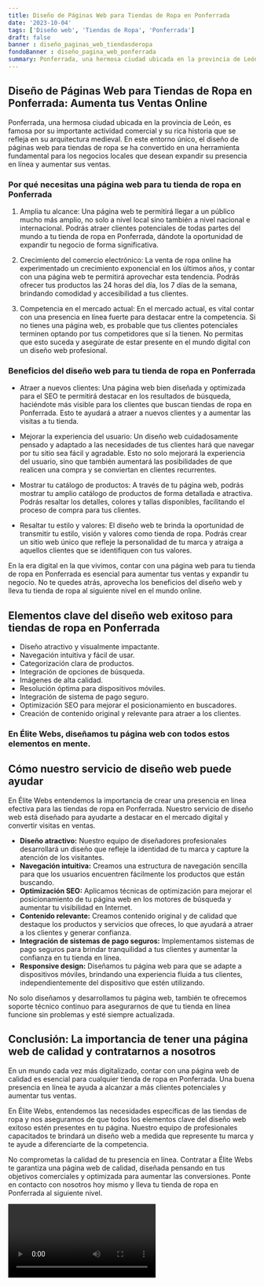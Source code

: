 ```yaml
---
title: Diseño de Páginas Web para Tiendas de Ropa en Ponferrada
date: '2023-10-04'
tags: ['Diseño web', 'Tiendas de Ropa', 'Ponferrada']
draft: false
banner : diseño_paginas_web_tiendasderopa
fondoBanner : diseño_pagina_web_ponferrada
summary: Ponferrada, una hermosa ciudad ubicada en la provincia de León, es famosa por su importante actividad comercial y su rica historia que se refleja en su arquitectura medieval. En este entorno único, el diseño de páginas web para tiendas de ropa se ha convertido en una herramienta fundamental para los negocios locales que desean expandir su presencia en línea y aumentar sus ventas.
---
```


## Diseño de Páginas Web para Tiendas de Ropa en Ponferrada: Aumenta tus Ventas Online

Ponferrada, una hermosa ciudad ubicada en la provincia de León, es famosa por su importante actividad comercial y su rica historia que se refleja en su arquitectura medieval. En este entorno único, el diseño de páginas web para tiendas de ropa se ha convertido en una herramienta fundamental para los negocios locales que desean expandir su presencia en línea y aumentar sus ventas.

### Por qué necesitas una página web para tu tienda de ropa en Ponferrada

1. Amplia tu alcance: Una página web te permitirá llegar a un público mucho más amplio, no solo a nivel local sino también a nivel nacional e internacional. Podrás atraer clientes potenciales de todas partes del mundo a tu tienda de ropa en Ponferrada, dándote la oportunidad de expandir tu negocio de forma significativa.

2. Crecimiento del comercio electrónico: La venta de ropa online ha experimentado un crecimiento exponencial en los últimos años, y contar con una página web te permitirá aprovechar esta tendencia. Podrás ofrecer tus productos las 24 horas del día, los 7 días de la semana, brindando comodidad y accesibilidad a tus clientes.

3. Competencia en el mercado actual: En el mercado actual, es vital contar con una presencia en línea fuerte para destacar entre la competencia. Si no tienes una página web, es probable que tus clientes potenciales terminen optando por tus competidores que sí la tienen. No permitas que esto suceda y asegúrate de estar presente en el mundo digital con un diseño web profesional.

### Beneficios del diseño web para tu tienda de ropa en Ponferrada

- Atraer a nuevos clientes: Una página web bien diseñada y optimizada para el SEO te permitirá destacar en los resultados de búsqueda, haciéndote más visible para los clientes que buscan tiendas de ropa en Ponferrada. Esto te ayudará a atraer a nuevos clientes y a aumentar las visitas a tu tienda.

- Mejorar la experiencia del usuario: Un diseño web cuidadosamente pensado y adaptado a las necesidades de tus clientes hará que navegar por tu sitio sea fácil y agradable. Esto no solo mejorará la experiencia del usuario, sino que también aumentará las posibilidades de que realicen una compra y se conviertan en clientes recurrentes.

- Mostrar tu catálogo de productos: A través de tu página web, podrás mostrar tu amplio catálogo de productos de forma detallada e atractiva. Podrás resaltar los detalles, colores y tallas disponibles, facilitando el proceso de compra para tus clientes.

- Resaltar tu estilo y valores: El diseño web te brinda la oportunidad de transmitir tu estilo, visión y valores como tienda de ropa. Podrás crear un sitio web único que refleje la personalidad de tu marca y atraiga a aquellos clientes que se identifiquen con tus valores.

En la era digital en la que vivimos, contar con una página web para tu tienda de ropa en Ponferrada es esencial para aumentar tus ventas y expandir tu negocio. No te quedes atrás, aprovecha los beneficios del diseño web y lleva tu tienda de ropa al siguiente nivel en el mundo online.

<GifSeo />

<Cta />

## Elementos clave del diseño web exitoso para tiendas de ropa en Ponferrada

- Diseño atractivo y visualmente impactante.
- Navegación intuitiva y fácil de usar.
- Categorización clara de productos.
- Integración de opciones de búsqueda.
- Imágenes de alta calidad.
- Resolución óptima para dispositivos móviles.
- Integración de sistema de pago seguro.
- Optimización SEO para mejorar el posicionamiento en buscadores.
- Creación de contenido original y relevante para atraer a los clientes.

### En Élite Webs, diseñamos tu página web con todos estos elementos en mente. 

## Cómo nuestro servicio de diseño web puede ayudar

En Élite Webs entendemos la importancia de crear una presencia en línea efectiva para las tiendas de ropa en Ponferrada. Nuestro servicio de diseño web está diseñado para ayudarte a destacar en el mercado digital y convertir visitas en ventas.

- **Diseño atractivo:** Nuestro equipo de diseñadores profesionales desarrollará un diseño que refleje la identidad de tu marca y capture la atención de los visitantes.
- **Navegación intuitiva:** Creamos una estructura de navegación sencilla para que los usuarios encuentren fácilmente los productos que están buscando.
- **Optimización SEO:** Aplicamos técnicas de optimización para mejorar el posicionamiento de tu página web en los motores de búsqueda y aumentar tu visibilidad en Internet.
- **Contenido relevante:** Creamos contenido original y de calidad que destaque los productos y servicios que ofreces, lo que ayudará a atraer a los clientes y generar confianza.
- **Integración de sistemas de pago seguros:** Implementamos sistemas de pago seguros para brindar tranquilidad a tus clientes y aumentar la confianza en tu tienda en línea.
- **Responsive design:** Diseñamos tu página web para que se adapte a dispositivos móviles, brindando una experiencia fluida a tus clientes, independientemente del dispositivo que estén utilizando.

No solo diseñamos y desarrollamos tu página web, también te ofrecemos soporte técnico continuo para asegurarnos de que tu tienda en línea funcione sin problemas y esté siempre actualizada.

## Conclusión: La importancia de tener una página web de calidad y contratarnos a nosotros

En un mundo cada vez más digitalizado, contar con una página web de calidad es esencial para cualquier tienda de ropa en Ponferrada. Una buena presencia en línea te ayuda a alcanzar a más clientes potenciales y aumentar tus ventas. 

En Élite Webs, entendemos las necesidades específicas de las tiendas de ropa y nos aseguramos de que todos los elementos clave del diseño web exitoso estén presentes en tu página. Nuestro equipo de profesionales capacitados te brindará un diseño web a medida que represente tu marca y te ayude a diferenciarte de la competencia.

No comprometas la calidad de tu presencia en línea. Contratar a Élite Webs te garantiza una página web de calidad, diseñada pensando en tus objetivos comerciales y optimizada para aumentar las conversiones. Ponte en contacto con nosotros hoy mismo y lleva tu tienda de ropa en Ponferrada al siguiente nivel.

<Video />

<CtaBot job='Tiendas de Ropa' city='Ponferrada'/>

<Gmaps query='Ponferrada+españa+maps' />